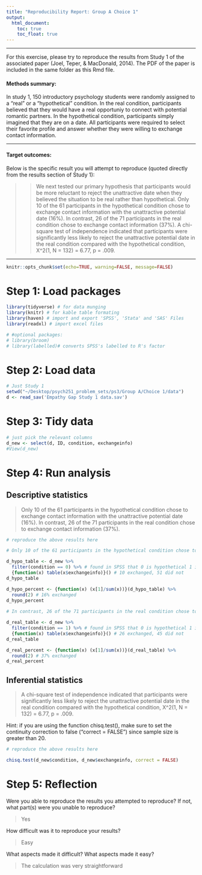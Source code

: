 ```yaml
---
title: "Reproducibility Report: Group A Choice 1"
output:
  html_document:
    toc: true
    toc_float: true
---
```


-------

For this exercise, please try to reproduce the results from Study 1 of the associated paper (Joel, Teper, & MacDonald, 2014). The PDF of the paper is included in the same folder as this Rmd file. 

#### Methods summary: 

In study 1, 150 introductory psychology students were randomly assigned to a "real" or a "hypothetical" condition. In the real condition, participants believed that they would have a real opportuniy to connect with potential romantic partners. In the hypothetical condition, participants simply imagined that they are on a date. All participants were required to select their favorite profile and answer whether they were willing to exchange contact information. 

------

#### Target outcomes: 

Below is the specific result you will attempt to reproduce (quoted directly from the results section of Study 1):

>> We next tested our primary hypothesis that participants would be more reluctant to reject the unattractive date when they believed the situation to be real rather than hypothetical. Only 10 of the 61 participants in the hypothetical condition chose to exchange contact information with the unattractive potential date (16%). In contrast, 26 of the 71 participants in the real condition chose to exchange contact information (37%). A chi-square test of independence indicated that participants were significantly less likely to reject the unattractive potential date in the real condition compared with the hypothetical condition, X^2(1, N = 132) = 6.77, p = .009.

------

```r
knitr::opts_chunk$set(echo=TRUE, warning=FALSE, message=FALSE)
```

# Step 1: Load packages

```r
library(tidyverse) # for data munging
library(knitr) # for kable table formating
library(haven) # import and export 'SPSS', 'Stata' and 'SAS' Files
library(readxl) # import excel files

# #optional packages:
# library(broom)
# library(labelled)# converts SPSS's labelled to R's factor 
```

# Step 2: Load data

```r
# Just Study 1
setwd("~/Desktop/psych251_problem_sets/ps3/Group A/Choice 1/data")
d <- read_sav('Empathy Gap Study 1 data.sav')
```

# Step 3: Tidy data

```r

# just pick the relevant columns
d_new <- select(d, ID, condition, exchangeinfo)
#View(d_new)

```

# Step 4: Run analysis

## Descriptive statistics

> Only 10 of the 61 participants in the hypothetical condition chose to exchange contact information with the unattractive potential date (16%). In contrast, 26 of the 71 participants in the real condition chose to exchange contact information (37%).

```r
# reproduce the above results here

# Only 10 of the 61 participants in the hypothetical condition chose to exchange contact information with the unattractive potential date (16%).

d_hypo_table <- d_new %>% 
  filter(condition == 0) %>% # found in SPSS that 0 is hypothetical 1 is real, any way to find in R? 
  {function(x) table(x$exchangeinfo)}() # 10 exchanged, 51 did not
d_hypo_table 

d_hypo_percent <- {function(x) (x[1]/sum(x))}(d_hypo_table) %>% 
  round(2) # 16% exchanged
d_hypo_percent 
  
# In contrast, 26 of the 71 participants in the real condition chose to exchange contact information (37%).

d_real_table <- d_new %>% 
  filter(condition == 1) %>% # found in SPSS that 0 is hypothetical 1 is real, any way to find in R? 
  {function(x) table(x$exchangeinfo)}() # 26 exchanged, 45 did not
d_real_table 

d_real_percent <- {function(x) (x[1]/sum(x))}(d_real_table) %>% 
  round(2) # 37% exchanged
d_real_percent 

```

## Inferential statistics

> A chi-square test of independence indicated that participants were significantly less likely to reject the unattractive potential date in the real condition compared with the hypothetical condition, X^2(1, N = 132) = 6.77, p = .009.

Hint: if you are using the function chisq.test(), make sure to set the continuity correction to false ("correct = FALSE") since sample size is greater than 20. 

```r
# reproduce the above results here

chisq.test(d_new$condition, d_new$exchangeinfo, correct = FALSE)

```

# Step 5: Reflection

Were you able to reproduce the results you attempted to reproduce? If not, what part(s) were you unable to reproduce?

> Yes

How difficult was it to reproduce your results? 

> Easy

What aspects made it difficult? What aspects made it easy?

> The calculation was very straightforward 


